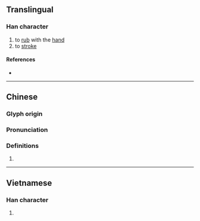 {{character info/new}}
==Translingual==

===Han character===
{{Han char|rn=64|rad=手|as=10|sn=13|four=52093|canj=QNDF|ids=⿰扌孫}}

# to [[rub]] with the [[hand]]
# to [[stroke]]

====References====
* {{Han ref|kx=0446.120|dkj=12464|dj=0796.300|hdz=31938.090|uh=640E|ud=25614|bh=DDBB|bd=56763}}

----

==Chinese==
{{zh-forms}}

===Glyph origin===
{{Han etym}}

===Pronunciation===
{{zh-pron
|m=sūn
|c=syun1
|mc=y
|oc=y
|cat=}}

===Definitions===
{{zh-hanzi}}

# {{rfdef|zh}}

----

==Vietnamese==

===Han character===
{{vi-hantu|rs=手10|dun}}

# {{rfdef|vi|sort=手10}}
